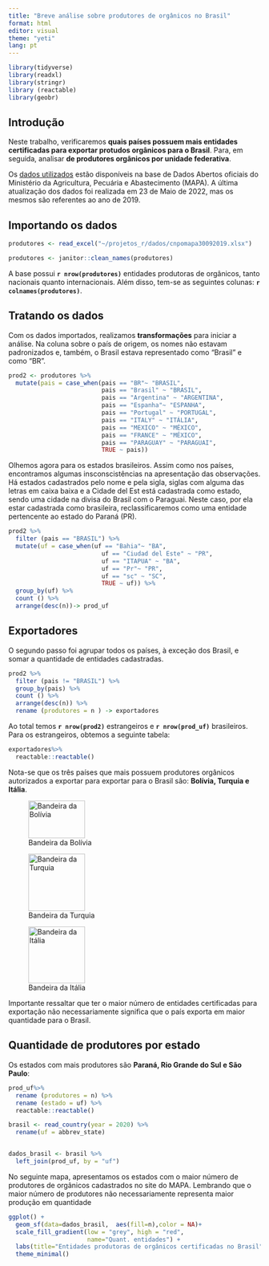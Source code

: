 ```yaml
---
title: "Breve análise sobre produtores de orgânicos no Brasil"
format: html
editor: visual
theme: "yeti"
lang: pt
---
```


```r
library(tidyverse)
library(readxl)
library(stringr)
library (reactable)
library(geobr)
```

## Introdução

Neste trabalho, verificaremos **quais países possuem mais entidades certificadas para exportar protudos orgânicos para o Brasil**. Para, em seguida, analisar **de produtores orgânicos por unidade federativa**.

Os [dados utilizados](https://dados.agricultura.gov.br/dataset/cadastro-nacional-de-produtores-organicos) estão disponíveis na base de Dados Abertos oficiais do Ministério da Agricultura, Pecuária e Abastecimento (MAPA). A última atualização dos dados foi realizada em 23 de Maio de 2022, mas os mesmos são referentes ao ano de 2019.

## Importando os dados

```r

produtores <- read_excel("~/projetos_r/dados/cnpomapa30092019.xlsx")

produtores <- janitor::clean_names(produtores)

```

A base possui **`r nrow(produtores)`** entidades produtoras de orgânicos, tanto nacionais quanto internacionais. Além disso, tem-se as seguintes colunas: **`r colnames(produtores)`**.

## Tratando os dados

Com os dados importados, realizamos **transformações** para iniciar a análise. Na coluna sobre o país de origem, os nomes não estavam padronizados e, também, o Brasil estava representado como "Brasil" e como "BR".

```r
prod2 <- produtores %>% 
  mutate(pais = case_when(pais == "BR"~ "BRASIL",
                          pais == "Brasil" ~ "BRASIL", 
                          pais == "Argentina" ~ "ARGENTINA",
                          pais == "Espanha"~ "ESPANHA", 
                          pais == "Portugal" ~ "PORTUGAL",
                          pais == "ITALY" ~ "ITÁLIA",
                          pais == "MEXICO" ~ "MÉXICO",
                          pais == "FRANCE" ~ "MÉXICO",
                          pais == "PARAGUAY" ~ "PARAGUAI",
                          TRUE ~ pais))

```

Olhemos agora para os estados brasileiros. Assim como nos países, encontramos algumas insconscistências na apresentação das observações. Há estados cadastrados pelo nome e pela sigla, siglas com alguma das letras em caixa baixa e a Cidade del Est está cadastrada como estado, sendo uma cidade na divisa do Brasil com o Paraguai. Neste caso, por ela estar cadastrada como brasileira, reclassificaremos como uma entidade pertencente ao estado do Paraná (PR).

```r
prod2 %>% 
  filter (pais == "BRASIL") %>% 
  mutate(uf = case_when(uf == "Bahia"~ "BA",
                          uf == "Ciudad del Este" ~ "PR", 
                          uf == "ITAPUA" ~ "BA",
                          uf == "Pr"~ "PR", 
                          uf == "sc" ~ "SC",
                          TRUE ~ uf)) %>% 
  group_by(uf) %>% 
  count () %>% 
  arrange(desc(n))-> prod_uf
```

## Exportadores

O segundo passo foi agrupar todos os países, à exceção dos Brasil, e somar a quantidade de entidades cadastradas.

```r
prod2 %>% 
  filter (pais != "BRASIL") %>% 
  group_by(pais) %>%
  count () %>% 
  arrange(desc(n)) %>% 
  rename (produtores = n ) -> exportadores

```

Ao total temos **`r nrow(prod2)`** estrangeiros e **`r nrow(prod_uf)`** brasileiros. Para os estrangeiros, obtemos a seguinte tabela:

```r
exportadores%>% 
  reactable::reactable()
```

Nota-se que os três países que mais possuem produtores orgânicos autorizados a exportar para exportar para o Brasil são: **Bolívia, Turquia e Itália**.

![Bandeira da Bolívia](images/bolivia_flag.png){fig-align="center" width="3cm" height="2cm"}

![Bandeira da Turquia](images/turquia_flag-01.png){fig-align="center" width="3cm"}

![Bandeira da Itália](images/italia_flag.png){fig-align="center" width="3cm"}

Importante ressaltar que ter o maior número de entidades certificadas para exportação não necessariamente significa que o país exporta em maior quantidade para o Brasil.

## Quantidade de produtores por estado

Os estados com mais produtores são **Paraná, Rio Grande do Sul e São Paulo**:

```r
prod_uf%>%
  rename (produtores = n) %>% 
  rename (estado = uf) %>%
  reactable::reactable()
```

```r
brasil <- read_country(year = 2020) %>% 
  rename(uf = abbrev_state)


dados_brasil <- brasil %>%
  left_join(prod_uf, by = "uf")
```

No seguinte mapa, apresentamos os estados com o maior número de produtores de orgânicos cadastrados no site do MAPA. Lembrando que o maior número de produtores não necessariamente representa maior produção em quantidade

```r

ggplot() + 
  geom_sf(data=dados_brasil,  aes(fill=n),color = NA)+
  scale_fill_gradient(low = "grey", high = "red",
                      name="Quant. entidades") +
  labs(title="Entidades produtoras de orgânicos certificadas no Brasil", size=10) +
  theme_minimal()
```
